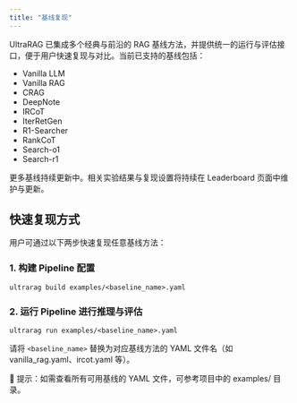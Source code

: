 ```yaml
---
title: "基线复现"
---
```


UltraRAG 已集成多个经典与前沿的 RAG 基线方法，并提供统一的运行与评估接口，便于用户快速复现与对比。当前已支持的基线包括：

- Vanilla LLM
- Vanilla RAG
- CRAG
- DeepNote
- IRCoT
- IterRetGen
- R1-Searcher
- RankCoT
- Search-o1
- Search-r1

更多基线持续更新中。相关实验结果与复现设置将持续在 Leaderboard 页面中维护与更新。

## 快速复现方式

用户可通过以下两步快速复现任意基线方法：

### 1. 构建 Pipeline 配置

```shell
ultrarag build examples/<baseline_name>.yaml
```

### 2. 运行 Pipeline 进行推理与评估

```shell
ultrarag run examples/<baseline_name>.yaml
```

请将 `<baseline_name>` 替换为对应基线方法的 YAML 文件名（如 vanilla_rag.yaml、ircot.yaml 等）。

📌 提示：如需查看所有可用基线的 YAML 文件，可参考项目中的 examples/ 目录。